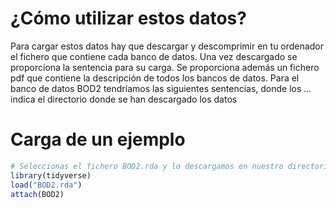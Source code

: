 # ¿Cómo utilizar estos datos?

Para cargar estos datos hay que descargar y descomprimir en tu ordenador el fichero que contiene cada banco de datos. Una vez descargado se proporciona la sentencia para su carga. Se proporciona además un fichero pdf que contiene la descripción de todos los bancos de datos. Para el banco de datos BOD2 tendríamos las siguientes sentencias, donde los *...* indica el directorio donde se han descargado los datos

# Carga de un ejemplo
```r
# Seleccionas el fichero BOD2.rda y lo descargamos en nuestro directorio de trabajo. Abrimos la sesión de trabajo y ejcecutamos las sentencias siguientes
library(tidyverse)
load("BOD2.rda")
attach(BOD2)
```
